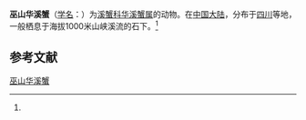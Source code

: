 {{Speciesbox
| name = 巫山华溪蟹
| status = 
| status_system = 
| image = 
| genus = Sinopotamon
| species = wushanense
| authority = (Dai et Chen, 1990)<ref name='id12162'>{{cite web| url =http://www.bioinfo.cn/db05/BjdwSpecies.php?action=view&id=12162| title =巫山华溪蟹| work =《中国动物物种编目数据库》| publisher =中国科学院微生物研究所| author =中国科学院动物研究所| accessdate =2009-04-28| deadurl =yes| archiveurl =https://web.archive.org/web/20160305032733/http://www.bioinfo.cn/db05/BjdwSpecies.php?action=view&id=12162| archivedate =2016-03-05}}</ref>
}}

'''巫山华溪蟹'''（[[学名|学名]]：{{lang|la|''Sinopotamon wushanense''}}）为[[溪蟹科|溪蟹科]][[华溪蟹属|华溪蟹属]]的动物。在[[中国大陆|中国大陆]]，分布于[[四川|四川]]等地，一般栖息于海拔1000米山峡溪流的石下。<ref name='id12162'/>

== 参考文献 ==
{{reflist}}

{{Wikispecies|Sinopotamon wushanense}}
{{Taxonbar|from=Q14344556}}

[[Category:华溪蟹属|巫山华溪蟹]]


{{螃蟹小作品}}